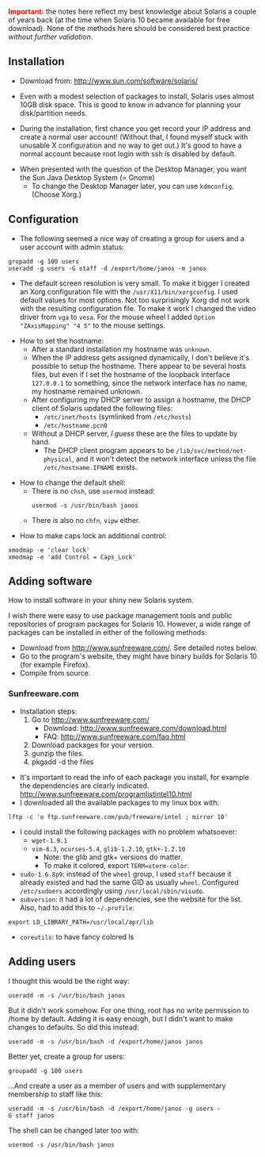 <b style="color:red">Important:</b> the notes here reflect my best knowledge about Solaris a couple of years back (at the time when Solaris 10 became available for free download). None of the methods here should be considered best practice ''without further validation''.

== Installation ==

* Download from: http://www.sun.com/software/solaris/

* Even with a modest selection of packages to install, Solaris uses almost 10GB disk space. This is good to know in advance for planning your disk/partition needs.

* During the installation, first chance you get record your IP address and create a normal user account! (Without that, I found myself stuck with unusable X configuration and no way to get out.) It's good to have a normal account because root login with ssh is disabled by default.

* When presented with the question of the Desktop Manager, you want the Sun Java Desktop System (= Gnome)
** To change the Desktop Manager later, you can use <code>kdmconfig</code>. (Choose Xorg.)

== Configuration ==

* The following seemed a nice way of creating a group for users and a user account with admin status:
 gropadd -g 100 users
 useradd -g users -G staff -d /export/home/janos -m janos

* The default screen resolution is very small. To make it bigger I created an Xorg configuration file with the <code>/usr/X11/bin/xorgconfig</code>. I used default values for most options. Not too surprisingly Xorg did not work with the resulting configuration file. To make it work I changed the video driver from <code>vga</code> to <code>vesa</code>. For the mouse wheel I added <code>Option "ZAxisMapping" "4 5"</code> to the mouse settings.

* How to set the hostname:
** After a standard installation my hostname was <code>unknown</code>.
** When the IP address gets assigned dynamically, I don't believe it's possible to setup the hostname. There appear to be several hosts files, but even if I set the hostname of the loopback interface <code>127.0.0.1</code> to something, since the network interface has no name, my hostname remained unknown.
** After configuring my DHCP server to assign a hostname, the DHCP client of Solaris updated the following files:
*** <code>/etc/inet/hosts</code> (symlinked from <code>/etc/hosts</code>)
*** <code>/etc/hostname.pcn0</code>
** Without a DHCP server, ''I guess'' these are the files to update by hand.
*** The DHCP client program appears to be <code>/lib/svc/method/net-physical</code>, and it won't detect the network interface unless the file <code>/etc/hostname.IFNAME</code> exists.

* How to change the default shell:
** There is no <code>chsh</code>, use <code>usermod</code> instead:<pre>usermod -s /usr/bin/bash janos</pre>
** There is also no <code>chfn</code>, <code>vipw</code> either.

* How to make caps lock an additional control:
 xmodmap -e 'clear lock'
 xmodmap -e 'add Control = Caps_Lock'

== Adding software ==

How to install software in your shiny new Solaris system.

I wish there were easy to use package management tools and public repositories of program packages for Solaris 10. However, a wide range of packages can be installed in either of the following methods:

* Download from http://www.sunfreeware.com/. See detailed notes below.
* Go to the program's website, they might have binary builds for Solaris 10 (for example Firefox).
* Compile from source.

=== Sunfreeware.com ===

* Installation steps:
*# Go to http://www.sunfreeware.com/
*#* Download: http://www.sunfreeware.com/download.html
*#* FAQ: http://www.sunfreeware.com/faq.html
*# Download packages for your version.
*# gunzip the files.
*# pkgadd -d the files

* It's important to read the info of each package you install, for example the dependencies are clearly indicated. http://www.sunfreeware.com/programlistintel10.html
* I downloaded all the available packages to my linux box with:
 lftp -c 'o ftp.sunfreeware.com/pub/freeware/intel ; mirror 10'

* I could install the following packages with no problem whatsoever:
** <code>wget-1.9.1</code>
** <code>vim-6.3</code>, <code>ncurses-5.4</code>, <code>glib-1.2.10</code>, <code>gtk+-1.2.10</code>
*** Note: the glib and gtk+ versions do matter.
*** To make it colored, export <code>TERM=xterm-color</code>.
* <code>sudo-1.6.8p9</code>: instead of the <code>wheel</code> group, I used <code>staff</code> because it already existed and had the same GID as usually <code>wheel</code>. Configured <code>/etc/sudoers</code> accordingly using <code>/usr/local/sbin/visudo</code>.
* <code>subversion</code>: it had a lot of dependencies, see the website for the list. Also, had to add this to <code>~/.profile</code>:
 export LD_LIBRARY_PATH=/usr/local/apr/lib
* <code>coreutils</code>: to have fancy colored ls

== Adding users ==

I thought this would be the right way:

 useradd -m -s /usr/bin/bash janos

But it didn't work somehow. For one thing, root has no write permission to /home by default. Adding it is easy enough, but I didn't want to make changes to defaults. So did this instead:

 useradd -m -s /usr/bin/bash -d /export/home/janos janos

Better yet, create a group for users:

 groupadd -g 100 users

...And create a user as a member of users and with supplementary membership to staff like this:

 useradd -m -s /usr/bin/bash -d /export/home/janos -g users -G staff janos

The shell can be changed later too with:

 usermod -s /usr/bin/bash janos


